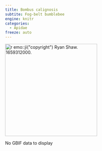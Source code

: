 ```yaml
---
title: Bombus calignosis
subtite: Fog-belt bumblebee
engine: knitr
categories:
  - Apidae
freeze: auto
---
```

[![`r emo::ji("copyright")` Ryan Shaw. 1659312000.](https://inaturalist-open-data.s3.amazonaws.com/photos/208748184/medium.jpeg){height=300}](https://inaturalist.ca/observations?place_id=46&subview=map&taxon_id=344228)

No GBIF data to display
